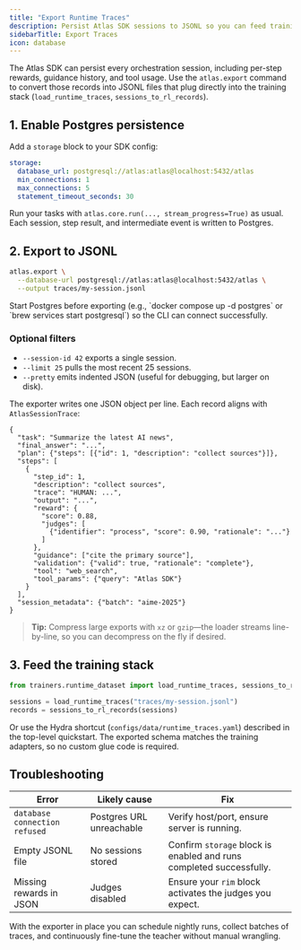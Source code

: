 ```yaml
---
title: "Export Runtime Traces"
description: Persist Atlas SDK sessions to JSONL so you can feed training pipelines without manual munging.
sidebarTitle: Export Traces
icon: database
---
```


The Atlas SDK can persist every orchestration session, including per-step rewards, guidance history, and tool usage. Use the `atlas.export` command to convert those records into JSONL files that plug directly into the training stack (`load_runtime_traces`, `sessions_to_rl_records`).

## 1. Enable Postgres persistence

Add a `storage` block to your SDK config:

```yaml
storage:
  database_url: postgresql://atlas:atlas@localhost:5432/atlas
  min_connections: 1
  max_connections: 5
  statement_timeout_seconds: 30
```

Run your tasks with `atlas.core.run(..., stream_progress=True)` as usual. Each session, step result, and intermediate event is written to Postgres.

## 2. Export to JSONL

```bash
atlas.export \
  --database-url postgresql://atlas:atlas@localhost:5432/atlas \
  --output traces/my-session.jsonl
```

<Note>
Start Postgres before exporting (e.g., `docker compose up -d postgres` or `brew services start postgresql`) so the CLI can connect successfully.
</Note>

### Optional filters

- `--session-id 42` exports a single session.
- `--limit 25` pulls the most recent 25 sessions.
- `--pretty` emits indented JSON (useful for debugging, but larger on disk).

The exporter writes one JSON object per line. Each record aligns with `AtlasSessionTrace`:

```jsonc
{
  "task": "Summarize the latest AI news",
  "final_answer": "...",
  "plan": {"steps": [{"id": 1, "description": "collect sources"}]},
  "steps": [
    {
      "step_id": 1,
      "description": "collect sources",
      "trace": "HUMAN: ...",
      "output": "...",
      "reward": {
        "score": 0.88,
        "judges": [
          {"identifier": "process", "score": 0.90, "rationale": "..."}
        ]
      },
      "guidance": ["cite the primary source"],
      "validation": {"valid": true, "rationale": "complete"},
      "tool": "web_search",
      "tool_params": {"query": "Atlas SDK"}
    }
  ],
  "session_metadata": {"batch": "aime-2025"}
}
```

> **Tip:** Compress large exports with `xz` or `gzip`—the loader streams line-by-line, so you can decompress on the fly if desired.

## 3. Feed the training stack

```python
from trainers.runtime_dataset import load_runtime_traces, sessions_to_rl_records

sessions = load_runtime_traces("traces/my-session.jsonl")
records = sessions_to_rl_records(sessions)
```

Or use the Hydra shortcut (`configs/data/runtime_traces.yaml`) described in the top-level quickstart. The exported schema matches the training adapters, so no custom glue code is required.

## Troubleshooting

| Error | Likely cause | Fix |
|-------|--------------|-----|
| `database connection refused` | Postgres URL unreachable | Verify host/port, ensure server is running. |
| Empty JSONL file | No sessions stored | Confirm `storage` block is enabled and runs completed successfully. |
| Missing rewards in JSON | Judges disabled | Ensure your `rim` block activates the judges you expect. |

With the exporter in place you can schedule nightly runs, collect batches of traces, and continuously fine-tune the teacher without manual wrangling.

